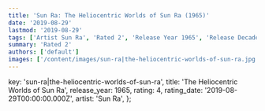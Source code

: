 ```yaml
---
title: 'Sun Ra: The Heliocentric Worlds of Sun Ra (1965)'
date: '2019-08-29'
lastmod: '2019-08-29'
tags: ['Artist Sun Ra', 'Rated 2', 'Release Year 1965', 'Release Decade 1960']
summary: 'Rated 2'
authors: ['default']
images: ['/content/images/sun-ra|the-heliocentric-worlds-of-sun-ra.jpg']
---
```


  key: 'sun-ra|the-heliocentric-worlds-of-sun-ra',
  title: 'The Heliocentric Worlds of Sun Ra',
  release_year: 1965,
  rating: 4,
  rating_date: '2019-08-29T00:00:00.000Z',
  artist: 'Sun Ra',
};

<MusicRating data={data} />
